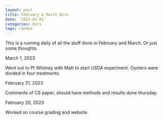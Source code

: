 ```yaml
---
layout: post
title: February & March Bits
date: ‘2023-03-01’
categories: bits
tags: random
---
```


This is a running daily of all the stuff done in February and March. Or just some thoughts.

March 1, 2023

Went out to Pt Whitney with Matt to start USDA experiment. Oysters were divided in four treatments.

February 21, 2023

Comments of CS paper, should have methods and results done thursday.

February 20, 2023

Worked on course grading and website.
